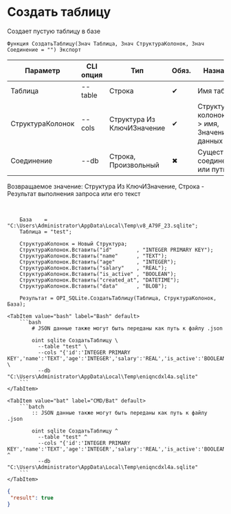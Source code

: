 ﻿---
sidebar_position: 2
---


# Создать таблицу
 Создает пустую таблицу в базе



`Функция СоздатьТаблицу(Знач Таблица, Знач СтруктураКолонок, Знач Соединение = "") Экспорт`

  | Параметр | CLI опция | Тип | Обяз. | Назначение |
  |-|-|-|-|-|
  | Таблица | --table | Строка | &#x2714; | Имя таблицы |
  | СтруктураКолонок | --cols | Структура Из КлючИЗначение | &#x2714; | Структура колонок: Ключ > имя, Значение > Тип данных |
  | Соединение | --db | Строка, Произвольный | &#x2716; | Существующее соединение или путь к базе |

  
  Возвращаемое значение:   Структура Из КлючИЗначение, Строка - Результат выполнения запроса или его текст

<br/>




```bsl title="Пример использования для 1С:Предприятие/OneScript"
    База    = "C:\Users\Administrator\AppData\Local\Temp\v8_A79F_23.sqlite";
    Таблица = "test";

    СтруктураКолонок = Новый Структура;
    СтруктураКолонок.Вставить("id"        , "INTEGER PRIMARY KEY");
    СтруктураКолонок.Вставить("name"      , "TEXT");
    СтруктураКолонок.Вставить("age"       , "INTEGER");
    СтруктураКолонок.Вставить("salary"    , "REAL");
    СтруктураКолонок.Вставить("is_active" , "BOOLEAN");
    СтруктураКолонок.Вставить("created_at", "DATETIME");
    СтруктураКолонок.Вставить("data"      , "BLOB");

    Результат = OPI_SQLite.СоздатьТаблицу(Таблица, СтруктураКолонок, База);
```
    

 <Tabs>
  
    <TabItem value="bash" label="Bash" default>
        ```bash
            # JSON данные также могут быть переданы как путь к файлу .json
            
            oint sqlite СоздатьТаблицу \
              --table "test" \
              --cols "{'id':'INTEGER PRIMARY KEY','name':'TEXT','age':'INTEGER','salary':'REAL','is_active':'BOOLEAN','created_at':'DATETIME','data':'BLOB'}" \
              --db "C:\Users\Administrator\AppData\Local\Temp\eniqncdxl4a.sqlite"
        ```
    </TabItem>
  
    <TabItem value="bat" label="CMD/Bat" default>
        ```batch
            :: JSON данные также могут быть переданы как путь к файлу .json
            
            oint sqlite СоздатьТаблицу ^
              --table "test" ^
              --cols "{'id':'INTEGER PRIMARY KEY','name':'TEXT','age':'INTEGER','salary':'REAL','is_active':'BOOLEAN','created_at':'DATETIME','data':'BLOB'}" ^
              --db "C:\Users\Administrator\AppData\Local\Temp\eniqncdxl4a.sqlite"
        ```
    </TabItem>
</Tabs>


```json title="Результат"
{
 "result": true
}
```
